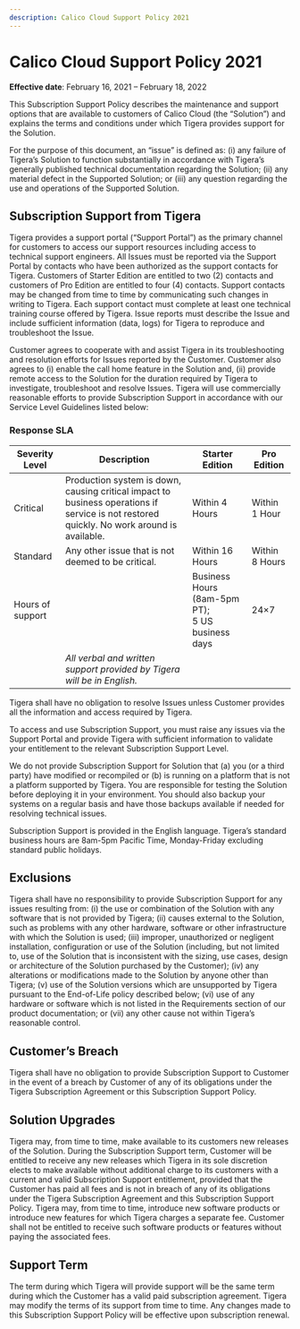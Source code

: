```yaml
---
description: Calico Cloud Support Policy 2021
---
```


# Calico Cloud Support Policy 2021

**Effective date**: February 16, 2021 – February 18, 2022

This Subscription Support Policy describes the maintenance and support options that are available to customers of Calico Cloud (the “Solution”) and explains the terms and conditions under which Tigera provides support for the Solution.

For the purpose of this document, an “issue” is defined as: (i) any failure of Tigera’s Solution to function substantially in accordance with Tigera’s generally published technical documentation regarding the Solution; (ii) any material defect in the Supported Solution; or (iii) any question regarding the use and operations of the Supported Solution.

## Subscription Support from Tigera

Tigera provides a support portal (“Support Portal”) as the primary channel for customers to access our support resources including access to technical support engineers. All Issues must be reported via the Support Portal by contacts who have been authorized as the support contacts for Tigera. Customers of Starter Edition are entitled to two (2) contacts and customers of Pro Edition are entitled to four (4) contacts. Support contacts may be changed from time to time by communicating such changes in writing to Tigera. Each support contact must complete at least one technical training course offered by Tigera. Issue reports must describe the Issue and include sufficient information (data, logs) for Tigera to reproduce and troubleshoot the Issue.

Customer agrees to cooperate with and assist Tigera in its troubleshooting and resolution efforts for Issues reported by the Customer. Customer also agrees to (i) enable the call home feature in the Solution and, (ii) provide remote access to the Solution for the duration required by Tigera to investigate, troubleshoot and resolve Issues. Tigera will use commercially reasonable efforts to provide Subscription Support in accordance with our Service Level Guidelines listed below:

### Response SLA

| Severity Level | Description | Starter Edition | Pro Edition |
| ------------------------------------------------------------ | ------------------------------------------------------------ | ------------------------------------------------------------ | ------------------------------------------------------------ |
| Critical       | Production system is down, causing critical impact to business operations if service is not restored quickly. No work around is available. | Within 4 Hours  | Within 1 Hour |
| Standard       | Any other issue that is not deemed to be critical.           | Within 16 Hours | Within 8 Hours |
| Hours of support |  | Business Hours (8am-5pm PT);<br/>5 US business days | 24×7 |
|                | *All verbal and written support provided by Tigera will be in English.* |                 |                 |

Tigera shall have no obligation to resolve Issues unless Customer provides all the information and access required by Tigera.

To access and use Subscription Support, you must raise any issues via the Support Portal and provide Tigera with sufficient information to validate your entitlement to the relevant Subscription Support Level.

We do not provide Subscription Support for Solution that (a) you (or a third party) have modified or recompiled or (b) is running on a platform that is not a platform supported by Tigera. You are responsible for testing the Solution before deploying it in your environment. You should also backup your systems on a regular basis and have those backups available if needed for resolving technical issues.

Subscription Support is provided in the English language. Tigera’s standard business hours are 8am-5pm Pacific Time, Monday-Friday excluding standard public holidays.

## Exclusions

Tigera shall have no responsibility to provide Subscription Support for any issues resulting from: (i) the use or combination of the Solution with any software that is not provided by Tigera; (ii) causes external to the Solution, such as problems with any other hardware, software or other infrastructure with which the Solution is used; (iii) improper, unauthorized or negligent installation, configuration or use of the Solution (including, but not limited to, use of the Solution that is inconsistent with the sizing, use cases, design or architecture of the Solution purchased by the Customer); (iv) any alterations or modifications made to the Solution by anyone other than Tigera; (v) use of the Solution versions which are unsupported by Tigera pursuant to the End-of-Life policy described below; (vi) use of any hardware or software which is not listed in the Requirements section of our product documentation; or (vii) any other cause not within Tigera’s reasonable control.

## Customer’s Breach

Tigera shall have no obligation to provide Subscription Support to Customer in the event of a breach by Customer of any of its obligations under the Tigera Subscription Agreement or this Subscription Support Policy.

## Solution Upgrades

Tigera may, from time to time, make available to its customers new releases of the Solution. During the Subscription Support term, Customer will be entitled to receive any new releases which Tigera in its sole discretion elects to make available without additional charge to its customers with a current and valid Subscription Support entitlement, provided that the Customer has paid all fees and is not in breach of any of its obligations under the Tigera Subscription Agreement and this Subscription Support Policy. Tigera may, from time to time, introduce new software products or introduce new features for which Tigera charges a separate fee. Customer shall not be entitled to receive such software products or features without paying the associated fees.

## Support Term

The term during which Tigera will provide support will be the same term during which the Customer has a valid paid subscription agreement. Tigera may modify the terms of its support from time to time. Any changes made to this Subscription Support Policy will be effective upon subscription renewal.